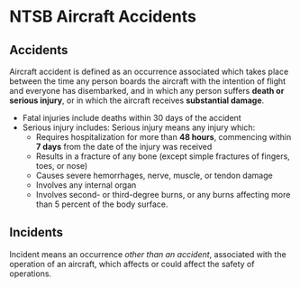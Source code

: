 

# NTSB Aircraft Accidents

## Accidents

Aircraft accident is defined as an occurrence associated which takes place
between the time any person boards the aircraft with the intention of flight and
everyone has disembarked, and in which any person suffers **death or serious
injury**, or in which the aircraft receives **substantial damage**.

-   Fatal injuries include deaths within 30 days of the accident
-   Serious injury includes: Serious injury means any injury which:
    -   Requires hospitalization for more than **48 hours**, commencing within
        **7 days** from the date of the injury was received
    -   Results in a fracture of any bone (except simple fractures of fingers,
        toes, or nose)
    -   Causes severe hemorrhages, nerve, muscle, or tendon damage
    -   Involves any internal organ
    -   Involves second- or third-degree burns, or any burns affecting more than
        5 percent of the body surface.

## Incidents

Incident means an occurrence _other than an accident_, associated with the
operation of an aircraft, which affects or could affect the safety of
operations.

<Reg title="49" part="830.2" />

